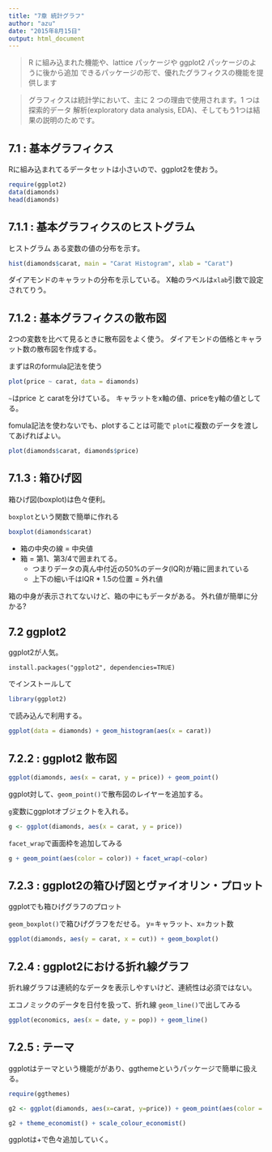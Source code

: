```yaml
---
title: "7章 統計グラフ"
author: "azu"
date: "2015年8月15日"
output: html_document
---
```


> R に組み込まれた機能や、lattice パッケージや ggplot2 パッケージのように後から追加 できるパッケージの形で、優れたグラフィクスの機能を提供します

> グラフィクスは統計学において、主に 2 つの理由で使用されます。1 つは探索的データ 解析(exploratory data analysis, EDA)、そしてもう1つは結果の説明のためです。

## 7.1 : 基本グラフィクス

Rに組み込まれてるデータセットは小さいので、ggplot2を使おう。

```r
require(ggplot2)
data(diamonds)
head(diamonds)
```

## 7.1.1 : 基本グラフィクスのヒストグラム

ヒストグラム ある変数の値の分布を示す。

```r
hist(diamonds$carat, main = "Carat Histogram", xlab = "Carat")
```

ダイアモンドのキャラットの分布を示している。
X軸のラベルは`xlab`引数で設定されてりう。

## 7.1.2 : 基本グラフィクスの散布図

2つの変数を比べて見るときに散布図をよく使う。
ダイアモンドの価格とキャラット数の散布図を作成する。

まずはRのformula記法を使う

```r
plot(price ~ carat, data = diamonds)
```

`~`はprice と caratを分けている。
キャラットをx軸の値、priceをy軸の値としてる。

fomula記法を使わないでも、plotすることは可能で
`plot`に複数のデータを渡してあげればよい。

```r
plot(diamonds$carat, diamonds$price)
```

## 7.1.3 : 箱ひげ図

箱ひげ図(boxplot)は色々便利。

`boxplot`という関数で簡単に作れる

```r
boxplot(diamonds$carat)
```

- 箱の中央の線 = 中央値
- 箱 = 第1、第3/4で囲まれてる。
    - つまりデータの真ん中付近の50%のデータ(IQR)が箱に囲まれている
    - 上下の細い千はIQR * 1.5の位置 = 外れ値

箱の中身が表示されてないけど、箱の中にもデータがある。
外れ値が簡単に分かる?

## 7.2 ggplot2

ggplot2が人気。

```
install.packages("ggplot2", dependencies=TRUE)
```

でインストールして

```r
library(ggplot2)
```

で読み込んで利用する。

```r
ggplot(data = diamonds) + geom_histogram(aes(x = carat))
```

## 7.2.2 : ggplot2 散布図

```r
ggplot(diamonds, aes(x = carat, y = price)) + geom_point()
```

ggplot対して、`geom_point()`で散布図のレイヤーを追加する。

`g`変数にggplotオブジェクトを入れる。

```r
g <- ggplot(diamonds, aes(x = carat, y = price))
```

`facet_wrap`で画面枠を追加してみる

```r
g + geom_point(aes(color = color)) + facet_wrap(~color)
```

## 7.2.3 : ggplot2の箱ひげ図とヴァイオリン・プロット

ggplotでも箱ひげグラフのプロット

`geom_boxplot()`で箱ひげグラフをだせる。
y=キャラット、x=カット数

```r
ggplot(diamonds, aes(y = carat, x = cut)) + geom_boxplot()
```

## 7.2.4 : ggplot2における折れ線グラフ

折れ線グラフは連続的なデータを表示しやすいけど、連続性は必須ではない。

エコノミックのデータを日付を扱って、折れ線 `geom_line()`で出してみる


```r
ggplot(economics, aes(x = date, y = pop)) + geom_line()
```

## 7.2.5 : テーマ

ggplotはテーマという機能ががあり、ggthemeというパッケージで簡単に扱える。

```r
require(ggthemes)

g2 <- ggplot(diamonds, aes(x=carat, y=price)) + geom_point(aes(color = color))

g2 + theme_economist() + scale_colour_economist()
```

ggplotは+で色々追加していく。